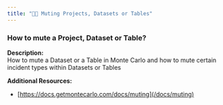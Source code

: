 ```yaml
---
title: "🧑‍🎓 Muting Projects, Datasets or Tables"
---
```


### How to mute a Project, Dataset or Table?

**Description:**  
How to mute a Dataset or a Table in Monte Carlo and how to mute certain incident types within Datasets or Tables

**Additional Resources:** 

* [https://docs.getmontecarlo.com/docs/muting](/docs/muting)